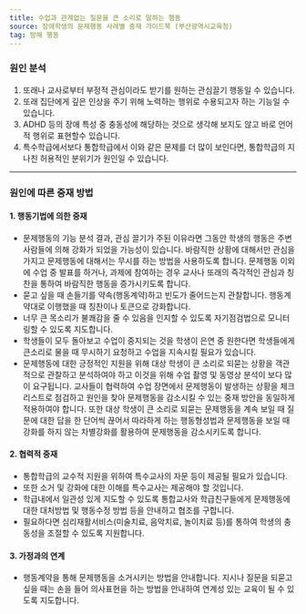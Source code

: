 ```yaml
---
title: 수업과 관계없는 질문을 큰 소리로 말하는 행동
source: 장애학생의 문제행동 사례별 중재 가이드북 (부산광역시교육청)
tag: 방해 행동
---
```


### 원인 분석

1. 또래나 교사로부터 부정적 관심이라도 받기를 원하는 관심끌기 행동일 수 있습니다.
2. 또래 집단에게 깊은 인상을 주기 위해 노력하는 행위로 수용되고자 하는 기능일 수 있습니다.
3. ADHD 등의 장애 특성 중 충동성에 해당하는 것으로 생각해 보지도 않고 바로 언어적 행위로 표현할수 있습니다.
4. 특수학급에서보다 통합학급에서 이와 같은 문제를 더 많이 보인다면, 통합학급의 지나친 허용적인 분위기가 원인일 수 있습니다.

---

### 원인에 따른 중재 방법

#### 1. 행동기법에 의한 중재

- 문제행동의 기능 분석 결과, 관심 끌기가 주된 이유라면 그동안 학생의 행동은 주변 사람들에 의해 강화가 되었을 가능성이 있습니다. 바람직한 상황에 대해서만 관심을 가지고 문제행동에 대해서는 무시를 하는 방법을 사용하도록 합니다. 문제행동 이외에 수업 중 발표를 하거나, 과제에 참여하는 경우 교사나 또래의 즉각적인 관심과 칭찬을 통하여 바람직한 행동을 증가시키도록 합니다.
- 묻고 싶을 때 손들기를 약속(행동계약)하고 빈도가 줄어드는지 관찰합니다. 행동계약대로 이행했을 때 칭찬이나 토큰으로 강화합니다.
- 너무 큰 목소리가 불쾌감을 줄 수 있음을 인지할 수 있도록 자기점검법으로 모니터링할 수 있도록 지도합니다.
- 학생들이 모두 돌아보고 수업이 중지되는 것을 학생이 은연 중 원한다면 학생들에게 큰소리로 물을 때 무시하기 요청하고 수업을 지속시킬 필요가 있습니다.
- 문제행동에 대한 긍정적인 지원을 위해 대상 학생이 큰 소리로 되묻는 상황을 객관적으로 관찰하고 분석하여야 하고 이것을 위해 수업 촬영 및 동영상 분석이 보다 많이 요구됩니다. 교사들이 협력하여 수업 장면에서 문제행동이 발생하는 상황을 체크리스트로 점검하고 원인을 찾아 문제행동을 감소시킬 수 있는 중재 방안을 동일하게 적용하여야 합니다. 또한 대상 학생이 큰 소리로 되묻는 문제행동을 계속 보일 때 질문에 대한 답을 한 단어씩 끊어서 따라하게 하는 행동형성법과 문제행동을 보일 때 강화를 하지 않는 차별강화를 활용하여 문제행동을 감소시키도록 합니다.

#### 2. 협력적 중재

- 통합학급의 교수적 지원을 위하여 특수교사의 자문 등이 제공될 필요가 있습니다.
- 또한 소거 및 강화에 대한 이해를 특수교사는 제공해야 할 것입니다.
- 학급내에서 일관성 있게 지도할 수 있도록 통합교사와 학급친구들에게 문제행동에 대한 대처방법 및 행동수정 방법 등을 안내하고 협조를 구합니다.
- 필요하다면 심리재활서비스(미술치료, 음악치료, 놀이치료 등)를 통하여 학생의 충동성을 조절할 수 있도록 지원합니다.

#### 3. 가정과의 연계

- 행동계약을 통해 문제행동을 소거시키는 방법을 안내합니다. 지시나 질문을 되묻고 싶을 때는 손을 들어 의사표현을 하는 방법을 안내하여 연계성 있는 교육이 될 수 있도록 지도합니다.
